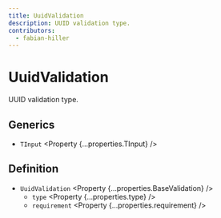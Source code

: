 ```yaml
---
title: UuidValidation
description: UUID validation type.
contributors:
  - fabian-hiller
---
```



# UuidValidation

UUID validation type.

## Generics

- `TInput` <Property {...properties.TInput} />

## Definition

- `UuidValidation` <Property {...properties.BaseValidation} />
  - `type` <Property {...properties.type} />
  - `requirement` <Property {...properties.requirement} />
